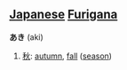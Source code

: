 == [[Japanese]] [[Furigana]] ==                             

'''あき''' (aki)

# [[秋]]: [[autumn]], [[fall]] ([[season]])